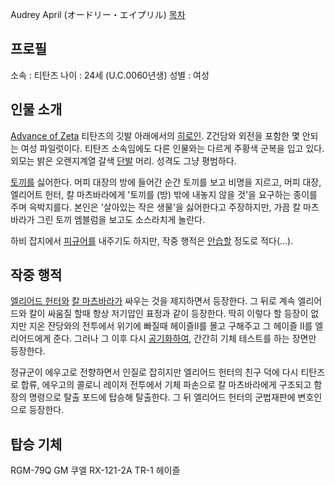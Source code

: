 Audrey April (オードリー・エイプリル)
[[목차]]

== 프로필 ==
소속 : 티탄즈
나이 : 24세 (U.C.0060년생)
성별 : 여성

== 인물 소개 ==
[[Advance of Zeta]] 티탄즈의 깃발 아래에서의 [[히로인]]. Z건담와 외전을 포함한 몇 안되는 여성 파일럿이다.
티탄즈 소속임에도 다른 인물와는 다르게 주황색 군복을 입고 있다.
외모는 밝은 오렌지계열 갈색 [[단발]] 머리. 성격도 그냥 평범하다.

[[토끼]]를 싫어한다. 머피 대장의 방에 들어간 순간 토끼를 보고 비명을 지르고, 머피 대장, 엘리어트 헌터, 칼 마츠바라에게 '토끼를 (방) 밖에 내놓지 않을 것'을 요구하는 종이를 주며 윽박지를다. 본인은 '살아있는 작은 생물'을 싫어한다고 주장하지만, 가끔 칼 마츠바라가 그린 토끼 엠블럼을 보고도 소스라치게 놀란다. 

하비 잡지에서 [[피규어]]를 내주기도 하지만, 작중 행적은 [[안습]]할 정도로 적다(…).

== 작중 행적 ==
[[엘리어드 헌터]]와 [[칼 마츠바라]]가 싸우는 것을 제지하면서 등장한다. 그 뒤로 계속 엘리어드와 칼이 싸움질 할때 항상 저기압인 표정과 같이 등장한다.
딱히 이렇다 할 등장이 없지만 지온 잔당와의 전투에서 위기에 빠질때 헤이즐II를 몰고 구해주고 그 헤이즐 II를 엘리어드에게 준다. 그러나 그 이후 다시 [[공기]]화하여, 간간히 기체 테스트를 하는 장면만 등장한다.

정규군이 에우고로 전향하면서 인질로 잡히지만 엘리어드 헌터의 친구 덕에 다시 티탄즈로 합류, 에우고의 콜로니 레이저 전투에서 기체 파손으로 칼 마츠바라에게 구조되고 함장의 명령으로 탈출 포드에 탑승해 탈출한다.
그 뒤 엘리어드 헌터의 군법재판에 변호인으로 등장한다.

== 탑승 기체 ==
RGM-79Q GM 쿠엘
RX-121-2A TR-1 헤이즐
